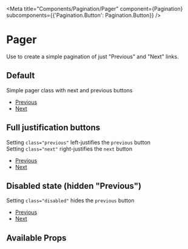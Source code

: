 

<Meta 
    title="Components/Pagination/Pager" 
    component={Pagination} 
    subcomponents={{'Pagination.Button': Pagination.Button}}
/>

# Pager

Use to create a simple pagination of just "Previous" and "Next" links.

## Default

Simple pager class with next and previous buttons

<Canvas>
  <ul class="pager">
    <li><a href="#" rel="prev">Previous</a></li>
    <li><a href="#" rel="next">Next</a></li>
  </ul>
</Canvas>

## Full justification buttons

Setting `class="previous"` left-justifies the `previous` button <br/>
Setting `class="next"` right-justifies the `next` button

<Canvas>
  <ul class="pager">
    <li class="previous"><a href="#" rel="prev">Previous</a></li>
    <li class="next"><a href="#" rel="next">Next</a></li>
  </ul>
</Canvas>

## Disabled state (hidden "Previous")

Setting `class="disabled"` hides the `previous` button

<Canvas>
  <ul class="pager">
    <li class="previous disabled"><a href="#" rel="prev">Previous</a></li>
    <li class="next"><a href="#" rel="next">Next</a></li>
  </ul>
</Canvas>

## Available Props

<ArgsTable />



